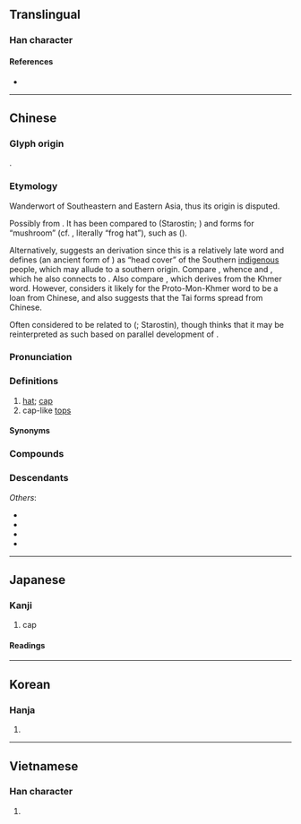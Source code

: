 {{character info}}
{{character info|0x2F886}}
==Translingual==

===Han character===
{{Han char|rn=50|rad=巾|as=09|sn=12|four=46260|canj=LBABU|ids=⿰巾冒}}

====References====
* {{Han ref|kx=0333.190|dkj=08971|dj=0640.070|hdz=10747.080|uh=5E3D|ud=24125|bh=B455|bd=46165}}

----

==Chinese==
{{zh-forms|alt=冃,㡌,𧛕,𫷀-second round simplified}}

===Glyph origin===
{{Han etym}}
{{Han compound|巾|t1=cloth|冒|ls=psc|c1=s|c2=p}}.

===Etymology===
Wanderwort of Southeastern and Eastern Asia, thus its origin is disputed.

Possibly from {{der|zh|sit}}. It has been compared to {{cog|bo|རྨོག||helmet}} (Starostin; {{zh-ref|Sagart, 2017}}) and {{cog|sit-rgy}} forms for “mushroom” (cf. {{noncog|br|tog-touseg}}, literally “frog hat”), such as {{cog|sit-jap|tɤ-jmɤɣ}} ({{zh-ref|Zhang, Jacques and Lai, 2019}}).

Alternatively, {{zh-ref|Schuessler (2007)}} suggests an {{der|zh|aav}} derivation since this is a relatively late word and ''{{w|Shuowen}}'' defines {{zh-l|*冃}} (an ancient form of {{lang|zh|帽}}) as “head cover” of the Southern [[蠻夷|indigenous]] people, which may allude to a southern origin. Compare {{cog|mkh-pro|*muuk|*muuk ~ muək|hat}}, whence {{cog|mnw|ဒမှော်|tr=həmok||wide hat}} and {{cog|km|មួក}}, which he also connects to {{och-l|鍪|metal cap; helmet}}. Also compare {{cog|th|หมวก}}, which {{zh-ref|Schuessler (2007)}} derives from the Khmer word. However, {{zh-ref|Alves (2018)}} considers it likely for the Proto-Mon-Khmer word to be a loan from Chinese, and {{zh-ref|Alves (2020)}} also suggests that the Tai forms spread from Chinese.

Often considered to be related to {{och-l|冒|to cover|id=1}} ({{zh-ref|Wang, 1982}}; Starostin), though {{zh-ref|Schuessler (2007)}} thinks that it may be reinterpreted as such based on parallel development of {{och-l|被|to cover; bedding}}.

===Pronunciation===
{{zh-pron
|m=mào,er=y
|m-s=mao4
|dg=мо3
|c=mou6,mou6-2
|c-t=mau5,mau5*
|g=mau5
|h=pfs=mo;gd=mau4
|j=mau3
|mb=māu
|md=mô̤
|mn=bō/ml:mō͘
|mn_note=bō - vernacular; mō͘ - literary
|mn-t=bho7
|w=3mau
|x=mau5/mau4
|x_note=mau5 - vernacular; mau4 - literary
|ma=y
|mc=y
|oc=y
|cat=n
}}

===Definitions===
{{zh-hanzi}}

# [[hat]]; [[cap]] {{zh-mw|c:頂}}
# cap-like [[top]]s

====Synonyms====
{{zh-dial|帽子}}

===Compounds===
{{zh-der|連帽衫|便帽|側帽|傻帽兒|冰帽|合菜戴帽|大帽子|大禮帽|孟嘉落帽|安全帽|官帽|小帽|帢帽|席帽|帽兒|帽兜子|帽子|帽子戲法|帽徽|帽盔|帽簷|帽簾|帽耳|帽舌|帽花|帽章|愁帽|戴帽子|戴綠帽子|戴高帽|扣帽子|摜紗帽|暖帽|書帽|朝帽|氈帽|水手帽|浴帽|涼帽|烏帽|烏紗帽|瓜皮帽|瓢帽子|瓦楞帽|睡帽|破帽|破紗帽|禮帽|穿靴戴帽|笠帽|筆帽|篛帽|篛帽芒鞋|紅黑帽|紗帽|綠帽|綠帽子|緯帽|纓帽|羅帽|耳朵帽|脫帽|脫帽露頂|船形帽|花帽|草帽|草帽緶|落帽孟嘉|蒴帽|蓋帽|蕃帽|蘚帽|螺帽|螺絲帽|衣帽年|衣帽間|西瓜帽|豹皮帽|遼東帽|雨帽|風帽|高帽子|鴨嘴帽|鴨舌帽|黃帽|龍山落帽|帽T}}

===Descendants===
{{CJKV||ぼう||mạo}}
''Others'':
* {{desc|lo|ໝວກ|bor=1|unc=1}}
* {{desc|mkh-pro|*muuk ~ muək||hat|bor=1|unc=1}}
* {{desc|th|หมวก|bor=1|unc=1}}
* {{desc|vi|mũ|bor=1}}

----

==Japanese==

===Kanji===
{{ja-kanji|grade=c|rs=巾09}}

# cap

====Readings====
{{ja-readings
|goon=もう
|kanon=ぼう
|kun=ずきん-, おお-う
}}

----

==Korean==

===Hanja===
{{ko-hanja|hangeul=모}}

# {{rfdef|ko|sort=巾09}}

----

==Vietnamese==

===Han character===
{{vi-readings|reading=mạo, mão, mũ|rs=巾09}}

# {{rfdef|vi|sort=巾09}}